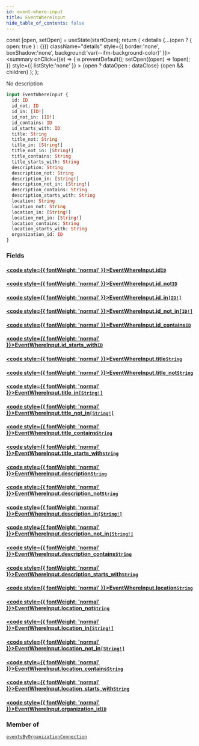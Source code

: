 ```yaml
---
id: event-where-input
title: EventWhereInput
hide_table_of_contents: false
---
```







  const [open, setOpen] = useState(startOpen);
  return (
    <details {...(open ? { open: true } : {})} className="details" style={{ border:'none', boxShadow:'none', background:'var(--ifm-background-color)' }}>
      <summary
        onClick={(e) => {
          e.preventDefault();
          setOpen((open) => !open);
        }}
        style={{ listStyle:'none' }}
      >
      {open ? dataOpen : dataClose}
      </summary>
      {open && children}
    </details>
  );
};




No description


```graphql
input EventWhereInput {
  id: ID
  id_not: ID
  id_in: [ID!]
  id_not_in: [ID!]
  id_contains: ID
  id_starts_with: ID
  title: String
  title_not: String
  title_in: [String!]
  title_not_in: [String!]
  title_contains: String
  title_starts_with: String
  description: String
  description_not: String
  description_in: [String!]
  description_not_in: [String!]
  description_contains: String
  description_starts_with: String
  location: String
  location_not: String
  location_in: [String!]
  location_not_in: [String!]
  location_contains: String
  location_starts_with: String
  organization_id: ID
}
```


### Fields

#### [<code style={{ fontWeight: 'normal' }}>EventWhereInput.<b>id</b></code>](#)<Bullet />[`ID`](/schema/scalars/id) <Badge class="secondary" text="scalar"/>
> 
> 

#### [<code style={{ fontWeight: 'normal' }}>EventWhereInput.<b>id_not</b></code>](#)<Bullet />[`ID`](/schema/scalars/id) <Badge class="secondary" text="scalar"/>
> 
> 

#### [<code style={{ fontWeight: 'normal' }}>EventWhereInput.<b>id_in</b></code>](#)<Bullet />[`[ID!]`](/schema/scalars/id) <Badge class="secondary" text="list"/> <Badge class="secondary" text="scalar"/>
> 
> 

#### [<code style={{ fontWeight: 'normal' }}>EventWhereInput.<b>id_not_in</b></code>](#)<Bullet />[`[ID!]`](/schema/scalars/id) <Badge class="secondary" text="list"/> <Badge class="secondary" text="scalar"/>
> 
> 

#### [<code style={{ fontWeight: 'normal' }}>EventWhereInput.<b>id_contains</b></code>](#)<Bullet />[`ID`](/schema/scalars/id) <Badge class="secondary" text="scalar"/>
> 
> 

#### [<code style={{ fontWeight: 'normal' }}>EventWhereInput.<b>id_starts_with</b></code>](#)<Bullet />[`ID`](/schema/scalars/id) <Badge class="secondary" text="scalar"/>
> 
> 

#### [<code style={{ fontWeight: 'normal' }}>EventWhereInput.<b>title</b></code>](#)<Bullet />[`String`](/schema/scalars/string) <Badge class="secondary" text="scalar"/>
> 
> 

#### [<code style={{ fontWeight: 'normal' }}>EventWhereInput.<b>title_not</b></code>](#)<Bullet />[`String`](/schema/scalars/string) <Badge class="secondary" text="scalar"/>
> 
> 

#### [<code style={{ fontWeight: 'normal' }}>EventWhereInput.<b>title_in</b></code>](#)<Bullet />[`[String!]`](/schema/scalars/string) <Badge class="secondary" text="list"/> <Badge class="secondary" text="scalar"/>
> 
> 

#### [<code style={{ fontWeight: 'normal' }}>EventWhereInput.<b>title_not_in</b></code>](#)<Bullet />[`[String!]`](/schema/scalars/string) <Badge class="secondary" text="list"/> <Badge class="secondary" text="scalar"/>
> 
> 

#### [<code style={{ fontWeight: 'normal' }}>EventWhereInput.<b>title_contains</b></code>](#)<Bullet />[`String`](/schema/scalars/string) <Badge class="secondary" text="scalar"/>
> 
> 

#### [<code style={{ fontWeight: 'normal' }}>EventWhereInput.<b>title_starts_with</b></code>](#)<Bullet />[`String`](/schema/scalars/string) <Badge class="secondary" text="scalar"/>
> 
> 

#### [<code style={{ fontWeight: 'normal' }}>EventWhereInput.<b>description</b></code>](#)<Bullet />[`String`](/schema/scalars/string) <Badge class="secondary" text="scalar"/>
> 
> 

#### [<code style={{ fontWeight: 'normal' }}>EventWhereInput.<b>description_not</b></code>](#)<Bullet />[`String`](/schema/scalars/string) <Badge class="secondary" text="scalar"/>
> 
> 

#### [<code style={{ fontWeight: 'normal' }}>EventWhereInput.<b>description_in</b></code>](#)<Bullet />[`[String!]`](/schema/scalars/string) <Badge class="secondary" text="list"/> <Badge class="secondary" text="scalar"/>
> 
> 

#### [<code style={{ fontWeight: 'normal' }}>EventWhereInput.<b>description_not_in</b></code>](#)<Bullet />[`[String!]`](/schema/scalars/string) <Badge class="secondary" text="list"/> <Badge class="secondary" text="scalar"/>
> 
> 

#### [<code style={{ fontWeight: 'normal' }}>EventWhereInput.<b>description_contains</b></code>](#)<Bullet />[`String`](/schema/scalars/string) <Badge class="secondary" text="scalar"/>
> 
> 

#### [<code style={{ fontWeight: 'normal' }}>EventWhereInput.<b>description_starts_with</b></code>](#)<Bullet />[`String`](/schema/scalars/string) <Badge class="secondary" text="scalar"/>
> 
> 

#### [<code style={{ fontWeight: 'normal' }}>EventWhereInput.<b>location</b></code>](#)<Bullet />[`String`](/schema/scalars/string) <Badge class="secondary" text="scalar"/>
> 
> 

#### [<code style={{ fontWeight: 'normal' }}>EventWhereInput.<b>location_not</b></code>](#)<Bullet />[`String`](/schema/scalars/string) <Badge class="secondary" text="scalar"/>
> 
> 

#### [<code style={{ fontWeight: 'normal' }}>EventWhereInput.<b>location_in</b></code>](#)<Bullet />[`[String!]`](/schema/scalars/string) <Badge class="secondary" text="list"/> <Badge class="secondary" text="scalar"/>
> 
> 

#### [<code style={{ fontWeight: 'normal' }}>EventWhereInput.<b>location_not_in</b></code>](#)<Bullet />[`[String!]`](/schema/scalars/string) <Badge class="secondary" text="list"/> <Badge class="secondary" text="scalar"/>
> 
> 

#### [<code style={{ fontWeight: 'normal' }}>EventWhereInput.<b>location_contains</b></code>](#)<Bullet />[`String`](/schema/scalars/string) <Badge class="secondary" text="scalar"/>
> 
> 

#### [<code style={{ fontWeight: 'normal' }}>EventWhereInput.<b>location_starts_with</b></code>](#)<Bullet />[`String`](/schema/scalars/string) <Badge class="secondary" text="scalar"/>
> 
> 

#### [<code style={{ fontWeight: 'normal' }}>EventWhereInput.<b>organization_id</b></code>](#)<Bullet />[`ID`](/schema/scalars/id) <Badge class="secondary" text="scalar"/>
> 
> 



### Member of

[`eventsByOrganizationConnection`](/schema/queries/events-by-organization-connection)  <Badge class="secondary" text="query"/>

